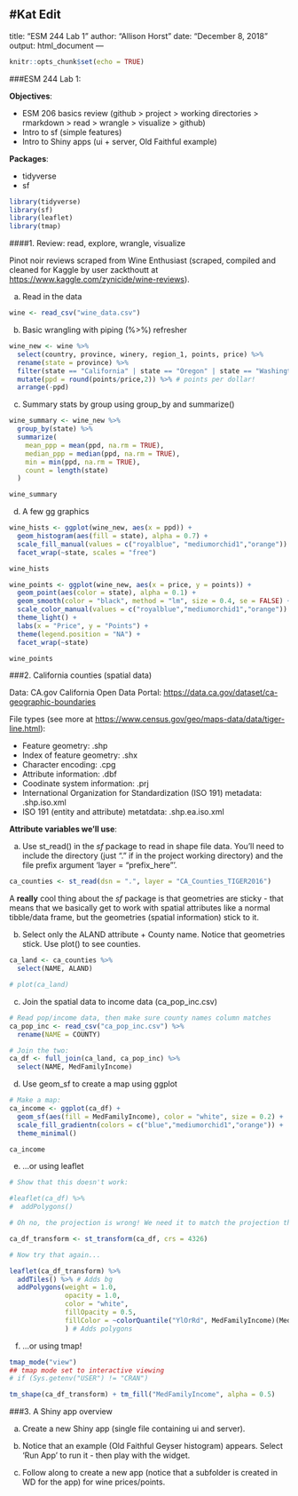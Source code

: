#Kat Edit
---
title: "ESM 244 Lab 1"
author: "Allison Horst"
date: "December 8, 2018"
output: html_document
---

```r
knitr::opts_chunk$set(echo = TRUE)
```

###ESM 244 Lab 1: 

**Objectives**:

- ESM 206 basics review (github > project > working directories > rmarkdown > read > wrangle > visualize > github)
- Intro to sf (simple features)
- Intro to Shiny apps (ui + server, Old Faithful example)

**Packages**:

- tidyverse
- sf

```r

library(tidyverse)
library(sf)
library(leaflet)
library(tmap)

```

####1. Review: read, explore, wrangle, visualize

Pinot noir reviews scraped from Wine Enthusiast (scraped, compiled and cleaned for Kaggle by user zackthoutt at <https://www.kaggle.com/zynicide/wine-reviews>).

a. Read in the data

```r

wine <- read_csv("wine_data.csv")

```

b. Basic wrangling with piping (%>%) refresher

```r

wine_new <- wine %>% 
  select(country, province, winery, region_1, points, price) %>% 
  rename(state = province) %>% 
  filter(state == "California" | state == "Oregon" | state == "Washington") %>% 
  mutate(ppd = round(points/price,2)) %>% # points per dollar!
  arrange(-ppd) 

```

c. Summary stats by group using group_by and summarize()

```r

wine_summary <- wine_new %>% 
  group_by(state) %>% 
  summarize(
    mean_ppp = mean(ppd, na.rm = TRUE),
    median_ppp = median(ppd, na.rm = TRUE),
    min = min(ppd, na.rm = TRUE),
    count = length(state)
  )

wine_summary

```


d. A few gg graphics

```r

wine_hists <- ggplot(wine_new, aes(x = ppd)) +
  geom_histogram(aes(fill = state), alpha = 0.7) +
  scale_fill_manual(values = c("royalblue", "mediumorchid1","orange")) +
  facet_wrap(~state, scales = "free")

wine_hists

wine_points <- ggplot(wine_new, aes(x = price, y = points)) +
  geom_point(aes(color = state), alpha = 0.1) +
  geom_smooth(color = "black", method = "lm", size = 0.4, se = FALSE) +
  scale_color_manual(values = c("royalblue","mediumorchid1","orange")) +
  theme_light() +
  labs(x = "Price", y = "Points") +
  theme(legend.position = "NA") +
  facet_wrap(~state)

wine_points

```

###2. California counties (spatial data)

Data: CA.gov California Open Data Portal: <https://data.ca.gov/dataset/ca-geographic-boundaries>

File types (see more at <https://www.census.gov/geo/maps-data/data/tiger-line.html>):

- Feature geometry: .shp
- Index of feature geometry: .shx
- Character encoding: .cpg
- Attribute information: .dbf
- Coodinate system information: .prj
- International Organization for Standardization (ISO 191) metadata: .shp.iso.xml
- ISO 191 (entity and attribute) metatdata: .shp.ea.iso.xml

**Attribute variables we'll use**:

a. Use st_read() in the *sf* package to read in shape file data. You'll need to include the directory (just "." if in the project working directory) and the file prefix argument 'layer = "prefix_here"'.

```r

ca_counties <- st_read(dsn = ".", layer = "CA_Counties_TIGER2016")

```

A **really** cool thing about the *sf* package is that geometries are sticky - that means that we basically get to work with spatial attributes like a normal tibble/data frame, but the geometries (spatial information) stick to it. 

b. Select only the ALAND attribute + County name. Notice that geometries stick. Use plot() to see counties. 

```r

ca_land <- ca_counties %>% 
  select(NAME, ALAND)

# plot(ca_land)

```

c. Join the spatial data to income data (ca_pop_inc.csv)

```r

# Read pop/income data, then make sure county names column matches
ca_pop_inc <- read_csv("ca_pop_inc.csv") %>% 
  rename(NAME = COUNTY)

# Join the two: 
ca_df <- full_join(ca_land, ca_pop_inc) %>% 
  select(NAME, MedFamilyIncome)
```

d. Use geom_sf to create a map using ggplot

```r
# Make a map: 
ca_income <- ggplot(ca_df) +
  geom_sf(aes(fill = MedFamilyIncome), color = "white", size = 0.2) +
  scale_fill_gradientn(colors = c("blue","mediumorchid1","orange")) +
  theme_minimal()

ca_income

```

e. ...or using leaflet

```r

# Show that this doesn't work:

#leaflet(ca_df) %>% 
#  addPolygons() 

# Oh no, the projection is wrong! We need it to match the projection that leaflet uses (WGS84)

ca_df_transform <- st_transform(ca_df, crs = 4326)

# Now try that again...

leaflet(ca_df_transform) %>% 
  addTiles() %>% # Adds bg
  addPolygons(weight = 1.0,
              opacity = 1.0,
              color = "white",
              fillOpacity = 0.5,
              fillColor = ~colorQuantile("YlOrRd", MedFamilyIncome)(MedFamilyIncome)
              ) # Adds polygons

```

f. ...or using tmap!

```r
tmap_mode("view")
## tmap mode set to interactive viewing
# if (Sys.getenv("USER") != "CRAN")

tm_shape(ca_df_transform) + tm_fill("MedFamilyIncome", alpha = 0.5)
```

###3. A Shiny app overview

a. Create a new Shiny app (single file containing ui and server). 
b. Notice that an example (Old Faithful Geyser histogram) appears. Select 'Run App' to run it - then play with the widget.

c. Follow along to create a new app (notice that a subfolder is created in WD for the app) for wine prices/points.



